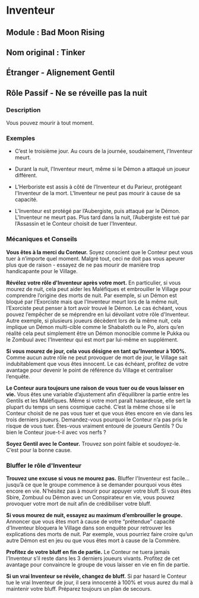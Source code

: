 # Inventeur

## Module : Bad Moon Rising

## Nom original : Tinker

## Étranger - Alignement Gentil

## Rôle Passif - Ne se réveille pas la nuit

### Description

Vous pouvez mourir à tout moment.

### Exemples

- C’est le troisième jour. Au cours de la journée, soudainement, l'Inventeur meurt.

- Durant la nuit, l'Inventeur meurt, même si le Démon a attaqué un joueur différent.

- L’Herboriste est assis à côté de l’Inventeur et du Parieur, protégeant l'Inventeur de la mort. L'Inventeur ne peut pas mourir à cause de sa capacité.

- L'Inventeur est protégé par l’Aubergiste, puis attaqué par le Démon. L'Inventeur ne meurt pas. Plus tard dans la nuit, l’Aubergiste est tué par l’Assassin et le Conteur choisit de tuer l'Inventeur.

### Mécaniques et Conseils

**Vous êtes à la merci du Conteur.** Soyez conscient que le Conteur peut vous tuer à n’importe quel moment. Malgré tout, ceci ne doit pas vous apeurer plus que de raison - essayez de ne pas mourir de manière trop handicapante pour le Village.

**Révélez votre rôle d'Inventeur après votre mort.** En particulier, si vous mourez de nuit, cela peut aider les Maléfiques et embrouiller le Village pour comprendre l’origine des morts de nuit. Par exemple, si un Démon est bloqué par l’Exorciste mais que l'Inventeur meurt lors de la même nuit, l’Exorciste peut penser à tort avoir trouvé le Démon. Le cas échéant, vous pouvez l’empêcher de se méprendre en lui dévoilant votre rôle d'Inventeur. Autre exemple, si plusieurs joueurs décèdent lors de la même nuit, cela implique un Démon multi-cible comme le Shabaloth ou le Po, alors qu’en réalité cela peut simplement être un Démon monocible comme le Pukka ou le Zombuul avec l'Inventeur qui est mort par lui-même en supplément.

**Si vous mourez de jour, cela vous désigne en tant qu'Inventeur à 100%.** Comme aucun autre rôle ne peut provoquer de mort de jour, le Village sait indubitablement que vous êtes innocent. Le cas échéant, profitez de votre avantage pour devenir le point de référence du Village et centraliser l’enquête.

**Le Conteur aura toujours une raison de vous tuer ou de vous laisser en vie.** Vous êtes une variable d’ajustement afin d’équilibrer la partie entre les Gentils et les Maléfiques. Même si votre mort paraît hasardeuse, elle sert la plupart du temps un sens cosmique caché. C’est la même chose si le Conteur choisit de ne pas vous tuer et que vous êtes encore en vie dans les trois derniers joueurs. Demandez-vous pourquoi le Conteur n’a pas pris le risque de vous tuer. Êtes-vous vraiment entouré de joueurs Gentils ? Ou bien le Conteur joue-t-il avec vos nerfs ?

**Soyez Gentil avec le Conteur.** Trouvez son point faible et soudoyez-le. C’est pour la bonne cause.

### Bluffer le rôle d'Inventeur

**Trouvez une excuse si vous ne mourez pas.** Bluffer l'Inventeur est facile… jusqu’à ce que le groupe commence à se demander pourquoi vous êtes encore en vie. N’hésitez pas à mourir pour appuyer votre bluff. Si vous êtes Sbire, Zombuul ou Démon avec un Conspirateur en vie, vous pouvez provoquer votre mort de nuit afin de crédibiliser votre bluff.

**Si vous mourez de nuit, essayez au maximum d’embrouiller le groupe.** Annoncer que vous êtes mort à cause de votre “prétendue” capacité d'Inventeur bloquera le Village dans son enquête pour retrouver les explications des morts de nuit. Par exemple, vous pourriez faire croire qu’un autre Démon est en jeu ou que vous êtes mort à cause de la Commère.

**Profitez de votre bluff en fin de partie.** Le Conteur ne tuera jamais l'Inventeur s’il reste dans les 3 derniers joueurs vivants. Profitez de cet avantage pour convaincre le groupe de vous laisser en vie en fin de partie.

**Si un vrai Inventeur se révèle, changez de bluff.** Si par hasard le Conteur tue le vrai Inventeur de jour, il sera innocenté à 100% et vous aurez du mal à maintenir votre bluff. Préparez toujours un plan de secours.

